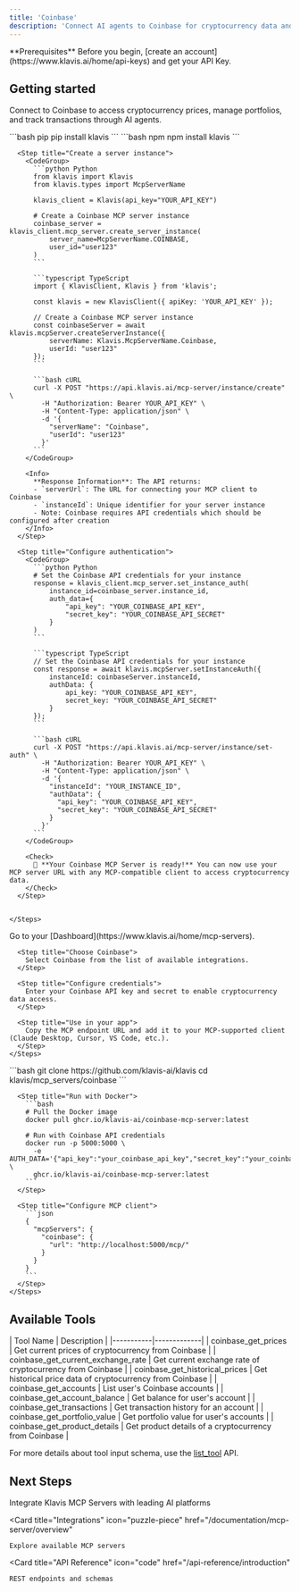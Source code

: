 ```yaml
---
title: 'Coinbase'
description: 'Connect AI agents to Coinbase for cryptocurrency data and portfolio management'
---
```


<Info>
  **Prerequisites**
  Before you begin, [create an account](https://www.klavis.ai/home/api-keys) and get your API Key.
</Info>

## Getting started

Connect to Coinbase to access cryptocurrency prices, manage portfolios, and track transactions through AI agents.

<Tabs>
  <Tab title="API">
    <Steps>
      <Step title="Install the SDKs (optional)">
        <CodeGroup>
          ```bash pip
          pip install klavis
          ```
          ```bash npm
          npm install klavis
          ```
        </CodeGroup>
      </Step>
      
      <Step title="Create a server instance">
        <CodeGroup>
          ```python Python
          from klavis import Klavis
          from klavis.types import McpServerName
          
          klavis_client = Klavis(api_key="YOUR_API_KEY")
          
          # Create a Coinbase MCP server instance
          coinbase_server = klavis_client.mcp_server.create_server_instance(
              server_name=McpServerName.COINBASE,
              user_id="user123"
          )
          ```
          
          ```typescript TypeScript
          import { KlavisClient, Klavis } from 'klavis';
          
          const klavis = new KlavisClient({ apiKey: 'YOUR_API_KEY' });
          
          // Create a Coinbase MCP server instance
          const coinbaseServer = await klavis.mcpServer.createServerInstance({
              serverName: Klavis.McpServerName.Coinbase,
              userId: "user123"
          });
          ```
          
          ```bash cURL
          curl -X POST "https://api.klavis.ai/mcp-server/instance/create" \
            -H "Authorization: Bearer YOUR_API_KEY" \
            -H "Content-Type: application/json" \
            -d '{
              "serverName": "Coinbase",
              "userId": "user123"
            }'
          ```
        </CodeGroup>
        
        <Info>
          **Response Information**: The API returns:
          - `serverUrl`: The URL for connecting your MCP client to Coinbase
          - `instanceId`: Unique identifier for your server instance
          - Note: Coinbase requires API credentials which should be configured after creation
        </Info>
      </Step>
      
      <Step title="Configure authentication">
        <CodeGroup>
          ```python Python
          # Set the Coinbase API credentials for your instance
          response = klavis_client.mcp_server.set_instance_auth(
              instance_id=coinbase_server.instance_id,
              auth_data={
                  "api_key": "YOUR_COINBASE_API_KEY",
                  "secret_key": "YOUR_COINBASE_API_SECRET"
              }
          )
          ```
          
          ```typescript TypeScript
          // Set the Coinbase API credentials for your instance
          const response = await klavis.mcpServer.setInstanceAuth({
              instanceId: coinbaseServer.instanceId,
              authData: {
                  api_key: "YOUR_COINBASE_API_KEY",
                  secret_key: "YOUR_COINBASE_API_SECRET"
              }
          });
          ```
          
          ```bash cURL
          curl -X POST "https://api.klavis.ai/mcp-server/instance/set-auth" \
            -H "Authorization: Bearer YOUR_API_KEY" \
            -H "Content-Type: application/json" \
            -d '{
              "instanceId": "YOUR_INSTANCE_ID",
              "authData": {
                "api_key": "YOUR_COINBASE_API_KEY",
                "secret_key": "YOUR_COINBASE_API_SECRET"
              }
            }'
          ```
        </CodeGroup>
        
        <Check>
          🎉 **Your Coinbase MCP Server is ready!** You can now use your MCP server URL with any MCP-compatible client to access cryptocurrency data.
        </Check>
      </Step>
      

    </Steps>
  </Tab>
  
  <Tab title="UI">
    <Steps>
      <Step title="Open Dashboard">
        Go to your [Dashboard](https://www.klavis.ai/home/mcp-servers).
      </Step>
      
      <Step title="Choose Coinbase">
        Select Coinbase from the list of available integrations.
      </Step>
      
      <Step title="Configure credentials">
        Enter your Coinbase API key and secret to enable cryptocurrency data access.
      </Step>
      
      <Step title="Use in your app">
        Copy the MCP endpoint URL and add it to your MCP-supported client (Claude Desktop, Cursor, VS Code, etc.).
      </Step>
    </Steps>
  </Tab>
  
  <Tab title="Open Source">
    <Steps>
      <Step title="Clone repository (for developers to build from source)">
        ```bash
        git clone https://github.com/klavis-ai/klavis
        cd klavis/mcp_servers/coinbase
        ```
      </Step>
      
      <Step title="Run with Docker">
        ```bash
        # Pull the Docker image
        docker pull ghcr.io/klavis-ai/coinbase-mcp-server:latest
        
        # Run with Coinbase API credentials
        docker run -p 5000:5000 \
          -e AUTH_DATA='{"api_key":"your_coinbase_api_key","secret_key":"your_coinbase_secret"}' \
          ghcr.io/klavis-ai/coinbase-mcp-server:latest
        ```
      </Step>
      
      <Step title="Configure MCP client">
        ```json
        {
          "mcpServers": {
            "coinbase": {
              "url": "http://localhost:5000/mcp/"
            }
          }
        }
        ```
      </Step>
    </Steps>
  </Tab>
</Tabs>

## Available Tools

<Accordion title="Tools Information">
| Tool Name | Description |
|-----------|-------------|
| coinbase_get_prices | Get current prices of cryptocurrency from Coinbase |
| coinbase_get_current_exchange_rate | Get current exchange rate of cryptocurrency from Coinbase |
| coinbase_get_historical_prices | Get historical price data of cryptocurrency from Coinbase |
| coinbase_get_accounts | List user's Coinbase accounts |
| coinbase_get_account_balance | Get balance for user's account |
| coinbase_get_transactions | Get transaction history for an account |
| coinbase_get_portfolio_value | Get portfolio value for user's accounts |
| coinbase_get_product_details | Get product details of a cryptocurrency from Coinbase |
</Accordion>

<Note>For more details about tool input schema, use the [list_tool](https://docs.klavis.ai/api-reference/mcp-server/list-tools) API.</Note>

## Next Steps

<CardGroup>
  <Card
    title="AI Platform Integrations"
    icon="robot"
    href="/documentation/ai-platform-integration/overview"
  >
    Integrate Klavis MCP Servers with leading AI platforms
  </Card>
  
  <Card
    title="Integrations"
    icon="puzzle-piece"
    href="/documentation/mcp-server/overview"
  >
    Explore available MCP servers
  </Card>
  
  <Card
    title="API Reference"
    icon="code"
    href="/api-reference/introduction"
  >
    REST endpoints and schemas
  </Card>
</CardGroup>
